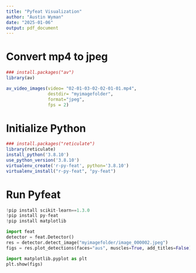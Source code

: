 ---
title: "Pyfeat Visualization"
author: "Austin Wyman"
date: "2025-01-06"
output: pdf_document
---

# Convert mp4 to jpeg
```{r}
### install.packages("av")
library(av)

av_video_images(video= "02-01-03-02-02-01-01.mp4", 
                destdir= "myimagefolder", 
                format="jpeg", 
                fps = 2)
```

# Initialize Python
```{r}
### install.packages("reticulate")
library(reticulate)
install_python('3.8.10')
use_python_version('3.8.10')
virtualenv_create('r-py-feat', python='3.8.10')
virtualenv_install("r-py-feat", "py-feat")
```

# Run Pyfeat
```{python}
!pip install scikit-learn==1.3.0
!pip install py-feat
!pip install matplotlib

import feat
detector = feat.Detector()
res = detector.detect_image("myimagefolder/image_000002.jpeg")
figs = res.plot_detections(faces="aus", muscles=True, add_titles=False)

import matplotlib.pyplot as plt
plt.show(figs)
```

